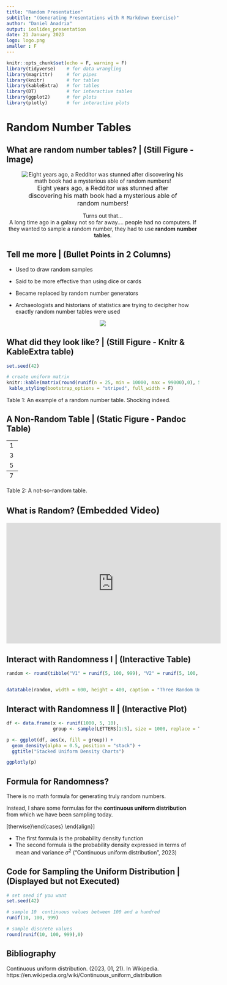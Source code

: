 ```yaml
---
title: "Random Presentation"
subtitle: "(Generating Presentations with R Markdown Exercise)"
author: "Daniel Anadria"
output: ioslides_presentation
date: 21 January 2023
logo: logo.png
smaller : F
---
```


```r
knitr::opts_chunk$set(echo = F, warning = F)
library(tidyverse)    # for data wrangling
library(magrittr)     # for pipes
library(knitr)        # for tables
library(kableExtra)   # for tables
library(DT)           # for interactive tables
library(ggplot2)      # for plots
library(plotly)       # for interactive plots
```

# Random Number Tables
## What are random number tables? | (Still Figure - Image)

<center>

![<font size="3">Eight years ago, a Redditor was stunned after discovering his math book had a mysterious able of random numbers!</font>](image.png)

Turns out that... \
A long time ago in a galaxy not so far away.... people had no computers. If they wanted to sample a random number, they had to use **random number tables**.

</center>


## Tell me more | (Bullet Points in 2 Columns)

<div class="columns-2">

- Used to draw random samples
- Said to be more effective than using dice or cards

- Became replaced by random number generators
- Archaeologists and historians of statistics are trying to decipher how exactly random number tables were used

</div>

<center>
![](image_2.png)
</center>

## What did they look like? | (Still Figure - Knitr & KableExtra table)

```r
set.seed(42)

# create uniform matrix
knitr::kable(matrix(round(runif(n = 25, min = 10000, max = 99000),0), 5, 5)) %>%
 kable_styling(bootstrap_options = "striped", full_width = F)

```

Table 1: An example of a random number table. Shocking indeed.

## A Non-Random Table | (Static Figure - Pandoc Table)

+-+-+
|1|2|
+-+-+
|3|4|
+-+-+
|5|6|
+-+-+
|7|8|
+-+-+
Table 2: A not-so-random table.


## What is Random? <font size="5">(Embedded Video)</font>

<iframe width="560" height="315" src="https://www.youtube.com/embed/9rIy0xY99a0" title="YouTube video player" frameborder="0" allow="accelerometer; autoplay; clipboard-write; encrypted-media; gyroscope; picture-in-picture; web-share" allowfullscreen></iframe>


## Interact with Randomness I | (Interactive Table)
<center>
```r

random <- round(tibble("V1" = runif(5, 100, 999), "V2" = runif(5, 100, 999), "V3" = runif(5, 100, 999), "V4" = runif(5, 100, 999)))


datatable(random, width = 600, height = 400, caption = "Three Random Uniform Variables Between 100 and 999")
```
</center>

## Interact with Randomness II | (Interactive Plot)

```r
df <- data.frame(x <- runif(1000, 5, 10),
                 group <- sample(LETTERS[1:5], size = 1000, replace = T))

p <- ggplot(df, aes(x, fill = group)) +
  geom_density(alpha = 0.5, position = "stack") +
  ggtitle("Stacked Uniform Density Charts")

ggplotly(p)
```





## Formula for Randomness?

There is no math formula for generating truly random numbers. \

Instead, I share some formulas for the **continuous uniform distribution** from which we have been sampling today.


\[\begin{align}
 f(x) = \begin{cases} \frac{1}{b-a} & \text{for } a \leq x \leq b \ 
 0 & \text{for } x < a \text{ or } x > b \end{cases} \\
 f(x) = \begin{cases} \frac{1}{2\sigma\sqrt{3}} & \text{for } -\sigma\sqrt{3}\leq x - \mu \leq \sigma\sqrt{3} \\ 
 0 \text{ otherwise}\end{cases}
\end{align}\]

- The first formula is the probability density function
- The second formula is the probability density expressed in terms of mean \mu and variance $\sigma^2$ ("Continuous uniform distribution", 2023)
 
 

## Code for Sampling the Uniform Distribution | (Displayed but not Executed)

```r
# set seed if you want
set.seed(42)

# sample 10  continuous values between 100 and a hundred
runif(10, 100, 999) 

# sample discrete values
round(runif(10, 100, 999),0)
```

## Bibliography


Continuous uniform distribution. (2023, 01, 21). In Wikipedia. https://en.wikipedia.org/wiki/Continuous_uniform_distribution
